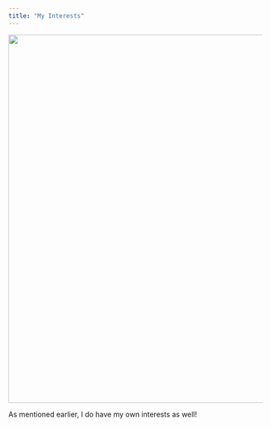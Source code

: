 ```yaml
---
title: "My Interests"
---
```


![](docs/src/images/soon.avif){width="730"}

As mentioned earlier, I do have my own interests as well! 
